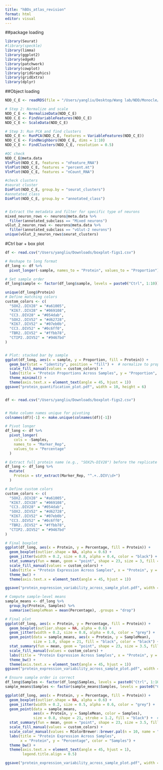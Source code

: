 ```yaml
---
title: "hBOs_atlas_revision"
format: html
editor: visual
---
```


##package loading

```r
library(Seurat)
#library(speckle)
library(limma)
library(ggplot2)
library(edgeR)
library(patchwork)
library(cowplot)
library(gridGraphics)
library(gridExtra)   
library(dplyr)
```

##Object loading

```r
NDD_C_E <- readRDS(file = "/Users/yangliu/Desktop/Wang lab/NDD/Monocle/NDD_C_E.rds/NDD_C_E.rds")

# Step 2: Normalize and scale
NDD_C_E <- NormalizeData(NDD_C_E)
NDD_C_E <- FindVariableFeatures(NDD_C_E)
NDD_C_E <- ScaleData(NDD_C_E)

# Step 3: Run PCA and find clusters
NDD_C_E <- RunPCA(NDD_C_E, features = VariableFeatures(NDD_C_E))
NDD_C_E <- FindNeighbors(NDD_C_E, dims = 1:10)
NDD_C_E <- FindClusters(NDD_C_E, resolution = 0.5)

#QC check
NDD_C_E@meta.data
VlnPlot(NDD_C_E, features = "nFeature_RNA")
VlnPlot(NDD_C_E, features = "percent.mt")
VlnPlot(NDD_C_E, features = "nCount_RNA")

#check clusters
#seurat cluster
DimPlot(NDD_C_E, group.by = "seurat_clusters")
#annotated_class
DimPlot(NDD_C_E, group.by = "annotated_class")


# Extract the metadata and filter for specific type of neurons
mixed_neuron_rows <- neurons@meta.data %>%
  filter(annotated_subclass == "Mixed neurons")
vGlut_2_neuron_rows <- neurons@meta.data %>%
  filter(annotated_subclass == "vGlut-2 neurons")
unique(vGlut_2_neuron_rows$seurat_clusters)

```

#Ctrl bar + box plot

```r
df <- read.csv("/Users/yangliu/Downloads/boxplot-figs1.csv")

# Reshape to long format
df_long <- df %>%
  pivot_longer(-sample, names_to = "Protein", values_to = "Proportion")

# Set sample order
df_long$sample <- factor(df_long$sample, levels = paste0("Ctrl", 1:10))

unique(df_long$Protein)
# Define matching colors
custom_colors <- c(
  "SOX2..DIV28" = "#a61005",
  "KI67..DIV28" = "#069108",
  "CC3..DIV28" = "#054dab",
  "SOX2..DIV52" = "#d62728",
  "KI67..DIV52" = "#07eb0b",
  "CC3..DIV52" = "#0c6ff0",
  "TBR2..DIV52" = "#ffbb78",
  "CTIP2..DIV52" = "#9467bd"
)


# Plot: stacked bar by sample
ggplot(df_long, aes(x = sample, y = Proportion, fill = Protein)) +
  geom_bar(stat = "identity", position = "fill") +  # normalize to proportions
  scale_fill_manual(values = custom_colors) +
  labs(title = "Protein Proportions Across Samples", y = "Proportion", x = "Sample") +
  theme_minimal() +
  theme(axis.text.x = element_text(angle = 45, hjust = 1))
ggsave("protein_quantification_plot.pdf", width = 10, height = 6)



```

```r
df <- read.csv("/Users/yangliu/Downloads/boxplot-figs2.csv")


# Make column names unique for pivoting
colnames(df)[-1] <- make.unique(colnames(df)[-1])

# Pivot longer
df_long <- df %>%
  pivot_longer(
    cols = -Samples,
    names_to = "Marker_Rep",
    values_to = "Percentage"
  )

# Extract full protein name (e.g., "SOX2%-DIV28") before the replicate suffix
df_long <- df_long %>%
  mutate(
    Protein = str_extract(Marker_Rep, "^.+..DIV\\d+")
  )

# Define custom colors
custom_colors <- c(
  "SOX2..DIV28" = "#a61005",
  "KI67..DIV28" = "#069108",
  "CC3..DIV28" = "#054dab",
  "SOX2..DIV52" = "#d62728",
  "KI67..DIV52" = "#07eb0b",
  "CC3..DIV52" = "#0c6ff0",
  "TBR2..DIV52" = "#ffbb78",
  "CTIP2..DIV52" = "#9467bd"
)

# Final boxplot
ggplot(df_long, aes(x = Protein, y = Percentage, fill = Protein)) +
  geom_boxplot(outlier.shape = NA, alpha = 0.6) +
  geom_jitter(width = 0.2, size = 0.8, alpha = 0.4, color = "black") +
  stat_summary(fun = mean, geom = "point", shape = 23, size = 3, fill = "black") +
  scale_fill_manual(values = custom_colors) +
  labs(title = "Protein Expression Across Samples", x = "Protein", y = "Percentage") +
  theme_bw() +
  theme(axis.text.x = element_text(angle = 45, hjust = 1))

ggsave("protein_expression_variability_across_sample_plot.pdf", width = 10, height = 6)

```

```r
# Compute sample-level means
sample_means <- df_long %>%
  group_by(Protein, Samples) %>%
  summarise(SampleMean = mean(Percentage), .groups = "drop")

# Final plot
ggplot(df_long, aes(x = Protein, y = Percentage, fill = Protein)) +
  geom_boxplot(outlier.shape = NA, alpha = 0.6) +
  geom_jitter(width = 0.2, size = 0.8, alpha = 0.6, color = "grey") +
  geom_point(data = sample_means, aes(x = Protein, y = SampleMean), 
             size = 1.0, shape = 21, fill = "black", color = "black") +
  stat_summary(fun = mean, geom = "point", shape = 23, size = 3.5, fill = "white") +
  scale_fill_manual(values = custom_colors) +
  labs(title = "Protein Expression Across Samples", x = "Protein", y = "Percentage") +
  theme_bw() +
  theme(axis.text.x = element_text(angle = 45, hjust = 1))
ggsave("protein_expression_variability_across_sample_plot.pdf", width = 10, height = 6)

```

```r
# Ensure sample order is correct
df_long$Samples <- factor(df_long$Samples, levels = paste0("Ctrl", 1:10))
sample_means$Samples <- factor(sample_means$Samples, levels = paste0("Ctrl", 1:10))

ggplot(df_long, aes(x = Protein, y = Percentage, fill = Protein)) +
  geom_boxplot(outlier.shape = NA, alpha = 0.6) +
  geom_jitter(width = 0.2, size = 0.5, alpha = 0.6, color = "grey") +
  geom_point(data = sample_means, 
             aes(x = Protein, y = SampleMean, color = Samples), 
             size = 0.8, shape = 21, stroke = 1.2, fill = "black") +  # Removed fill
  stat_summary(fun = mean, geom = "point", shape = 23, size = 3.5, fill = "white") +
  scale_fill_manual(values = custom_colors) +
  scale_color_manual(values = RColorBrewer::brewer.pal(n = 10, name = "Paired")) +
  labs(title = "Protein Expression Across Samples",
       x = "Protein", y = "Percentage", color = "Samples") +
  theme_bw() +
  theme(axis.text.x = element_text(angle = 45, hjust = 1),
        legend.title.align = 0.5)

ggsave("protein_expression_variability_across_sample_plot.pdf", width = 10, height = 8)

```
